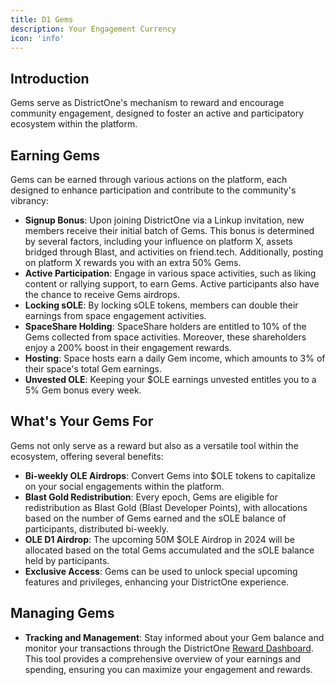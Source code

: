 ```yaml
---
title: D1 Gems
description: Your Engagement Currency
icon: 'info'
---
```


## Introduction

Gems serve as DistrictOne's mechanism to reward and encourage community engagement, designed to foster an active and participatory ecosystem within the platform.

## Earning Gems

Gems can be earned through various actions on the platform, each designed to enhance participation and contribute to the community's vibrancy:

- **Signup Bonus**: Upon joining DistrictOne via a Linkup invitation, new members receive their initial batch of Gems. This bonus is determined by several factors, including your influence on platform X, assets bridged through Blast, and activities on friend.tech. Additionally, posting on platform X rewards you with an extra 50% Gems.
- **Active Participation**: Engage in various space activities, such as liking content or rallying support, to earn Gems. Active participants also have the chance to receive Gems airdrops.
- **Locking sOLE**: By locking sOLE tokens, members can double their earnings from space engagement activities.
- **SpaceShare Holding**: SpaceShare holders are entitled to 10% of the Gems collected from space activities. Moreover, these shareholders enjoy a 200% boost in their engagement rewards.
- **Hosting**: Space hosts earn a daily Gem income, which amounts to 3% of their space's total Gem earnings.
- **Unvested OLE**: Keeping your $OLE earnings unvested entitles you to a 5% Gem bonus every week.

## What's Your Gems For

Gems not only serve as a reward but also as a versatile tool within the ecosystem, offering several benefits:

- **Bi-weekly OLE Airdrops**: Convert Gems into $OLE tokens to capitalize on your social engagements within the platform.
- **Blast Gold Redistribution**: Every epoch, Gems are eligible for redistribution as Blast Gold (Blast Developer Points), with allocations based on the number of Gems earned and the sOLE balance of participants, distributed bi-weekly.
- **OLE D1 Airdrop**: The upcoming 50M $OLE Airdrop in 2024 will be allocated based on the total Gems accumulated and the sOLE balance held by participants.
- **Exclusive Access**: Gems can be used to unlock special upcoming features and privileges, enhancing your DistrictOne experience.

## Managing Gems

- **Tracking and Management**: Stay informed about your Gem balance and monitor your transactions through the DistrictOne [Reward Dashboard](https://districtone.io/reward). This tool provides a comprehensive overview of your earnings and spending, ensuring you can maximize your engagement and rewards.



